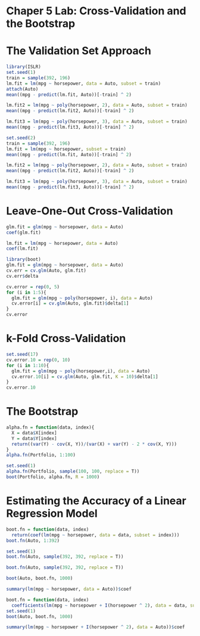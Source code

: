 # Chaper 5 Lab: Cross-Validation and the Bootstrap

# The Validation Set Approach

```r
library(ISLR)
set.seed(1)
train = sample(392, 196)
lm.fit = lm(mpg ~ horsepower, data = Auto, subset = train)
attach(Auto)
mean((mpg - predict(lm.fit, Auto))[-train] ^ 2)
```

```r
lm.fit2 = lm(mpg ~ poly(horsepower, 2), data = Auto, subset = train)
mean((mpg - predict(lm.fit2, Auto))[-train] ^ 2)
```

```r
lm.fit3 = lm(mpg ~ poly(horsepower, 3), data = Auto, subset = train)
mean((mpg - predict(lm.fit3, Auto))[-train] ^ 2)
```

```r
set.seed(2)
train = sample(392, 196)
lm.fit = lm(mpg ~ horsepower, subset = train)
mean((mpg - predict(lm.fit, Auto))[-train] ^ 2)
```

```r
lm.fit2 = lm(mpg ~ poly(horsepower, 2), data = Auto, subset = train)
mean((mpg - predict(lm.fit2, Auto))[-train] ^ 2)
```

```r
lm.fit3 = lm(mpg ~ poly(horsepower, 3), data = Auto, subset = train)
mean((mpg - predict(lm.fit3, Auto))[-train] ^ 2)
```

# Leave-One-Out Cross-Validation

```r
glm.fit = glm(mpg ~ horsepower, data = Auto)
coef(glm.fit)
```

```r
lm.fit = lm(mpg ~ horsepower, data = Auto)
coef(lm.fit)
```

```r
library(boot)
glm.fit = glm(mpg ~ horsepower, data = Auto)
cv.err = cv.glm(Auto, glm.fit)
cv.err$delta
```

```r
cv.error = rep(0, 5)
for (i in 1:5){
  glm.fit = glm(mpg ~ poly(horsepower, i), data = Auto)
  cv.error[i] = cv.glm(Auto, glm.fit)$delta[1]
}
cv.error
```

# k-Fold Cross-Validation

```r
set.seed(17)
cv.error.10 = rep(0, 10)
for (i in 1:10){
  glm.fit = glm(mpg ~ poly(horsepower,i), data = Auto)
  cv.error.10[i] = cv.glm(Auto, glm.fit, K = 10)$delta[1]
}
cv.error.10
```

# The Bootstrap

```r
alpha.fn = function(data, index){
  X = data$X[index]
  Y = data$Y[index]
  return((var(Y) - cov(X, Y))/(var(X) + var(Y) - 2 * cov(X, Y)))
}
alpha.fn(Portfolio, 1:100)
```

```r
set.seed(1)
alpha.fn(Portfolio, sample(100, 100, replace = T))
boot(Portfolio, alpha.fn, R = 1000)
```

# Estimating the Accuracy of a Linear Regression Model

```r
boot.fn = function(data, index)
  return(coef(lm(mpg ~ horsepower, data = data, subset = index)))
boot.fn(Auto, 1:392)
```

```r
set.seed(1)
boot.fn(Auto, sample(392, 392, replace = T))
```

```r
boot.fn(Auto, sample(392, 392, replace = T))
```

```r
boot(Auto, boot.fn, 1000)
```

```r
summary(lm(mpg ~ horsepower, data = Auto))$coef
```

```r
boot.fn = function(data, index)
  coefficients(lm(mpg ~ horsepower + I(horsepower ^ 2), data = data, subset = index))
set.seed(1)
boot(Auto, boot.fn, 1000)
```

```r
summary(lm(mpg ~ horsepower + I(horsepower ^ 2), data = Auto))$coef
```